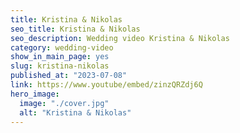 ---
title: Kristina & Nikolas 
seo_title: Kristina & Nikolas
seo_description: Wedding video Kristina & Nikolas
category: wedding-video
show_in_main_page: yes
slug: kristina-nikolas
published_at: "2023-07-08"
link: https://www.youtube/embed/zinzQRZdj6Q
hero_image:
  image: "./cover.jpg"
  alt: "Kristina & Nikolas"
---
